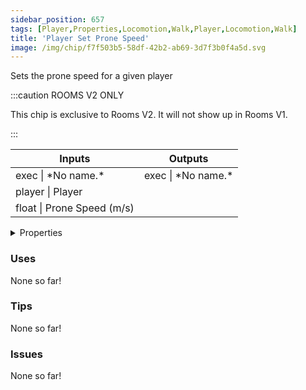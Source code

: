 ```yaml
---
sidebar_position: 657
tags: [Player,Properties,Locomotion,Walk,Player,Locomotion,Walk]
title: 'Player Set Prone Speed'
image: /img/chip/f7f503b5-58df-42b2-ab69-3d7f3b0f4a5d.svg
---
```


Sets the prone speed for a given player

:::caution ROOMS V2 ONLY

This chip is exclusive to Rooms V2. It will not show up in Rooms V1.

:::


<IChip uuid="f7f503b5-58df-42b2-ab69-3d7f3b0f4a5d"/>

<table><thead><tr><th>Inputs</th><th>Outputs</th></tr></thead><tbody><tr><td>exec | *No name.*</td><td>exec | *No name.*</td></tr><tr><td>player | Player</td><td /></tr><tr><td>float | Prone Speed (m/s)</td><td /></tr></tbody></table>

<details>
  <summary>Properties</summary>
  <div>
    <div>
    <table>
      <tbody>
        <tr>
          <td>Is beta required?</td>
          <td>No</td>
        </tr>
        <tr>
          <td>Is chip a trolling risk?</td>
          <td>No</td>
        </tr>
        <tr>
          <td>Is chip a role assignment risk?</td>
          <td>No</td>
        </tr>
        <tr>
          <td>Chip UUID</td>
          <td>f7f503b5-58df-42b2-ab69-3d7f3b0f4a5d</td>
        </tr>
        <tr>
          <td>Room availability</td>
          <td>Rooms V2 only</td>
        </tr>
      </tbody>
    </table>
    </div>
  </div>
</details>

### Uses

None so far!

### Tips

None so far!

### Issues

None so far!